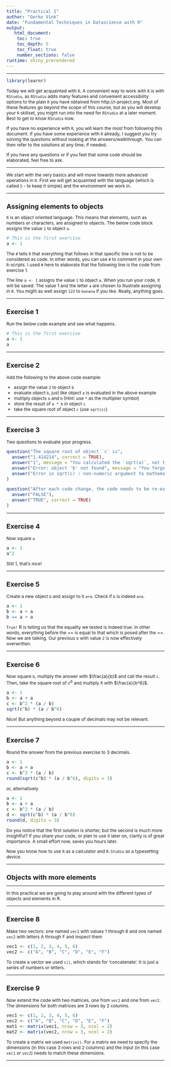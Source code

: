 ```yaml
---
title: "Practical 1"
author: "Gerko Vink"
date: "Fundamental Techniques in Datascience with R"
output: 
   html_document:
    toc: true
    toc_depth: 5
    toc_float: true
    number_sections: false
runtime: shiny_prerendered
---
```


<style type="text/css">

body{ /* Normal  */
      font-size: 12px;
  }
td {  /* Table  */
  font-size: 12px;
}
h1.title {
  font-size: 18px;
  color: DarkBlue;
}
h1 { /* Header 1 */
  font-size: 18px;
}
h2 { /* Header 2 */
    font-size: 18px;
}
h3 { /* Header 3 */
  font-size: 18px;
}
code.r{ /* Code block */
    font-size: 12px;
}
pre { /* Code block - determines code spacing between lines */
    font-size: 14px;
}
</style>

---

```r
library(learnr)
```

Today we will get acquainted with `R`. A convenient way to work with `R` is with `RStudio`, as `RStudio` adds many features and convenient accessibility options to the plain `R` you have obtained from http://r-project.org. Most of these features go beyond the scope of this course, but as you will develop your `R` skillset, you might run into the need for `RStudio` at a later moment. Best to get to know `RStudio` now. 
 
If you have no experience with `R`, you will learn the most from following this document. If you have some experience with `R` already,  I suggest you try solving the questions without looking at the answers/walkthrough. You can then refer to the solutions at any time, if needed. 

If you have any questions or if you feel that some code should be elaborated, feel free to ask.


---

We start with the very basics and will move towards more advanced operations in `R`. First we will get acquainted with the language (which is called `S` - to keep it simple) and the environment we work in. 

---

# Assigning elements to objects

`R` is an object oriented language. This means that elements, such as numbers or characters, are assigned to objects. The below code block assigns the value `1` to object `a`. 

```r
# This is the first exercise
a <- 1
```

The `#` tells `R` that everything that follows in that specific line is not to be considered as code. In other words, you can use `#` to comment in your own `R`-scripts. I used `#` here to elaborate that the following line is the code from exercise 1. 

The line `a <- 1` assigns the value `1` to object `a`. When you run your code, it will be saved. The value 1 and the letter `a` are chosen to illustrate assigning in `R`. You might as well assign `123` to `banana` if you like. Really, anything goes. 

---

## Exercise 1

Run the below code example and see what happens. 

```r
# This is the first exercise
a <- 1
a
```

---

## Exercise 2

Add the following to the above code example:

- assign the value `2` to object `b`
- evaluate object `b`, just like object `a` is evaluated in the above example
- multiply objects `a` and `b` (Hint: use `*` as the multiplier symbol)
- store the result of `a * b` in object `c`
- take the square root of object `c` (use `sqrt(c)`)

---

## Exercise 3

Two questions to evaluate your progress.

```r
question("The square root of object `c` is",
  answer("1.414214", correct = TRUE),
  answer("1", message = "You calculated the `sqrt(a)`, not the `sqrt(c)`"),
  answer("Error: object 'b' not found", message = "You forgot to run/evaluate the code that generates object `b`"),
  answer("Error in sqrt(c) : non-numeric argument to mathematical function", message = "You forgot to run/evaluate the code that generates object `c`")
)
``` 
```r
question("After each code change, the code needs to be re-evaluated for the changes to take effect",
  answer("FALSE"),
  answer("TRUE", correct = TRUE)
)
```

---

## Exercise 4

Now square `a`
```r
a <- 1
a^2
```

Still 1, that's nice!

---

## Exercise 5

Create a new object `b` and assign to it `a+a`. Check if `b` is indeed `a+a`. 
```r
a <- 1
b <- a + a
b == a + a
```

`True!` R is telling us that the equality we tested is indeed true. In other 
words, everything before the == is equal to that which is posed after the ==. 
Now we are talking.  Our previous `b` with value `2` is now effectively overwritten. 

---

## Exercise 6

Now square `b`, multiply the answer with $\frac{a}{b}$ and call the result `c`. Then, take the square root of $c^b$ and multiply it with $\frac{a}{b^6}$. 
```r
a <- 1
b <- a + a
c <- b^2 * (a / b)
sqrt(c^b) * (a / b^6)
```

Nice! But anything beyond a couple of decimals may not be relevant. 

---

## Exercise 7 

Round the answer from the previous exercise to 3 decimals.
```r
a <- 1
b <- a + a
c <- b^2 * (a / b)
round(sqrt(c^b) * (a / b^6), digits = 3)
```

or, alternatively
```r
a <- 1
b <- a + a
c <- b^2 * (a / b)
d <- sqrt(c^b) * (a / b^6)
round(d, digits = 3)
```


Do you notice that the first solution is shorter, but the second is much more 
insightful? If you share your code, or plan to use it later on, clarity is of
great importance. A small effort now, saves you hours later. 

Now you know how to use `R` as a calculator and `R-Studio` as a typesetting 
device. 

---

# Objects with more elements

---

In this practical we are going to play around with the different types of objects and elements in R. 

---

## Exercise 8

Make two vectors: one named `vec1` with values 1 through 6 and one named `vec2` with letters A through F and inspect them 

```r
vec1 <- c(1, 2, 3, 4, 5, 6)
vec2 <- c("A", "B", "C", "D", "E", "F")
```

To create a vector we used `c()`, which stands for 'concatenate'. It is just a series of numbers or letters. 

---

## Exercise 9

Now extend the code with two matrices, one from `vec1` and one from `vec2`. The dimensions for both matrices are 3 rows by 2 columns.

```r
vec1 <- c(1, 2, 3, 4, 5, 6)
vec2 <- c("A", "B", "C", "D", "E", "F")
mat1 <- matrix(vec1, nrow = 3, ncol = 2)
mat2 <- matrix(vec2, nrow = 3, ncol = 2)
```

To create a matrix we used `matrix()`. For a matrix we need to specify the dimensions (in this case 3 rows and 2 columns) and the input (in this case `vec1` or `vec2`) needs to match these dimensions. 

---

